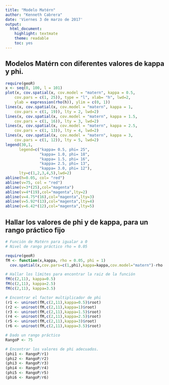 ```yaml
---
title: "Modelo Matérn"
author: "Kenneth Cabrera"
date: 'Viernes 3 de marzo de 2017'
output:
  html_document:
    highlight: textmate
    theme: readable
    toc: yes
---
```


## Modelos Matérn con diferentes valores de kappa y phi.
```r
require(geoR)
x <- seq(0, 100, l = 101)
plot(x, cov.spatial(x, cov.model = "matern", kappa = 0.5,
    cov.pars = c(1, 25)), type = "l", xlab= "h", lwd=2,
    ylab = expression(rho(h)), ylim = c(0, 1))
lines(x, cov.spatial(x, cov.model = "matern", kappa = 1,
    cov.pars = c(1, 19)), lty = 2, lwd=2)
lines(x, cov.spatial(x, cov.model = "matern", kappa = 1.5,
    cov.pars = c(1, 16)), lty = 3, lwd=2)
lines(x, cov.spatial(x, cov.model = "matern", kappa = 2.5,
    cov.pars = c(1, 13)), lty = 4, lwd=2)
lines(x, cov.spatial(x, cov.model = "matern", kappa = 3,
    cov.pars = c(1, 12)), lty = 5, lwd=2)
legend(30,1,
      legend=c("kappa= 0.5, phi= 25",
               "kappa= 1.0, phi= 18",
               "kappa= 1.5, phi= 16",
               "kappa= 2.5, phi= 13",
               "kappa= 3.0, phi= 12"),
      lty=c(1,2,3,4,5),lwd=2)
abline(h=0.05, col= "red")
abline(v=75, col = "red")
abline(v=3*(25),col="magenta")
abline(v=4*(19),col="magenta",lty=2)
abline(v=4.75*(16),col="magenta",lty=3)
abline(v=5.92*(13),col="magenta",lty=4)
abline(v=6.42*(12),col="magenta",lty=5)

```

## Hallar los valores de phi y de kappa, para un rango práctico fijo
```r

# Función de Matérn para igualar a 0
# Nivel de rango práctico rho = 0.05

require(geoR)
fM <- function(x,kappa, rho = 0.05, phi = 1) 
  cov.spatial(x,cov.pars=c(1,phi),kappa=kappa,cov.model="matern")-rho
```


```r
# Hallar los límites para encontrar la raiz de la función
fM(c(2,11), kappa=0.5)
fM(c(2,11), kappa=2.5)
fM(c(2,11), kappa=3.5)
```

```r
# Encontrar el factor multiplicador de phi
(r1 <- uniroot(fM,c(2,11),kappa=0.5)$root)
(r2 <- uniroot(fM,c(2,11),kappa=1)$root)
(r3 <- uniroot(fM,c(2,11),kappa=1.5)$root)
(r4 <- uniroot(fM,c(2,11),kappa=2.5)$root)
(r5 <- uniroot(fM,c(2,11),kappa=3)$root)
(r6 <- uniroot(fM,c(2,11),kappa=3.5)$root)
```

```r
# Dado un rango práctico
RangoP <- 75
```


```r
# Encontrar los valores de phi adecuados.
(phi1 <- RangoP/r1)
(phi2 <- RangoP/r2)
(phi3 <- RangoP/r3)
(phi4 <- RangoP/r4)
(phi5 <- RangoP/r5)
(phi6 <- RangoP/r6)
```



